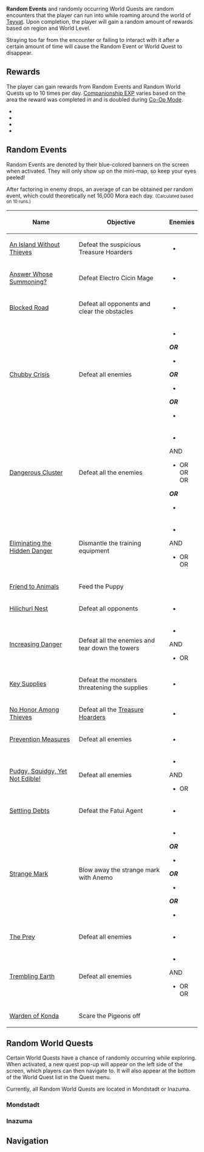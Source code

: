 {{stub|Random Event table not automatically generated; missing events}}
'''Random Events''' and randomly occurring World Quests are random encounters that the player can run into while roaming around the world of [[Teyvat]]. Upon completion, the player will gain a random amount of rewards based on region and World Level.{{cite}}

Straying too far from the encounter or failing to interact with it after a certain amount of time{{verify|How much?}} will cause the Random Event or World Quest to disappear.

==Rewards==
The player can gain rewards from Random Events and Random World Quests up to 10 times per day. [[Companionship EXP]] varies based on the area the reward was completed in and is doubled during [[Co-Op Mode]].
* {{Item|Companionship EXP|20|x=10–15}}
* {{Item|Mora|20|x=1055–1936}}<!--WL4:1905-->
* {{Item|Fine Enhancement Ore|20|x=0–2}}<!--WL3?-->
* {{Item|Mystic Enhancement Ore|20|x=0–2}}<!--WL3?-->

==Random Events==
Random Events are denoted by their blue-colored banners on the screen when activated. They will only show up on the mini-map, so keep your eyes peeled!

After factoring in enemy drops, an average of {{Item|Mora|20|x=1600}} can be obtained per random event, which could theoretically net 16,000 Mora each day. <small>(Calculated based on 10 runs.)</small>

{| class="wikitable sortable"
! Name !! Objective !! class="unsortable"|Enemies
|-
| [[An Island Without Thieves]] || Defeat the suspicious Treasure Hoarders ||
* {{Enemy List|Treasure Hoarders: Handyman*3;Treasure Hoarders: Electro Potioneer}}
|-
| [[Answer Whose Summoning?]] || Defeat Electro Cicin Mage ||
* {{Enemy|Fatui Electro Cicin Mage|x=1}}
|-
| [[Blocked Road]] || Defeat all opponents and clear the obstacles ||
* {{Enemy List|Hilichurl*3;Blazing Axe Mitachurl}}
|-
| [[Chubby Crisis]] || Defeat all enemies ||
* {{Enemy List|Cryo Slime*4;Large Cryo Slime}}
'''''OR'''''
* {{Enemy List|Hydro Slime*4;Large Hydro Slime}}
'''''OR'''''
* {{Enemy List|Electro Slime*4;Large Electro Slime;Mutant Electro Slime}}
'''''OR'''''
* {{Enemy List|Pyro Slime*4;Large Pyro Slime}}
|-
| [[Dangerous Cluster]] || Defeat all the enemies ||
* {{Enemy|Hilichurl Fighter|x=2}}
AND
* {{Enemy|Hydro Abyss Mage|x=1}} OR<br />{{Enemy|Pyro Abyss Mage|x=1}} OR<br />{{Enemy|Dendro Samachurl|x=1}} OR<br />{{Enemy|Cryo Abyss Mage|x=1}}
'''''OR'''''
* {{Enemy List|Hydro Samachurl;Hilichurl Fighter*3}}
|-
| [[Eliminating the Hidden Danger]] || Dismantle the training equipment ||
* {{Enemy|Hilichurl Fighter|x=2}}
AND
* {{Enemy|Blazing Axe Mitachurl|x=1}} OR<br />{{Enemy|Dendro Samachurl|x=1}} OR<br />{{Enemy|Hilichurl Fighter|x=1}}
|-
| [[Friend to Animals]]||Feed the Puppy||
|-
|[[Hilichurl Nest]]||Defeat all opponents||
*{{Enemy List|Rock Shield Hilichurl Guard*2;Pyro Hilichurl Shooter*2}}
|-
|[[Increasing Danger (Random Event)|Increasing Danger]]||Defeat all the enemies and tear down the towers||
*{{Enemy|Hilichurl|x=3}}

AND

*{{Enemy|Blazing Axe Mitachurl|x=1}} OR<br />{{Enemy|Hilichurl Berserker|x=1}}
|-
|[[Key Supplies]]||Defeat the monsters threatening the supplies||
*{{Enemy|Hilichurl Fighter|x=3}}
|-
|[[No Honor Among Thieves (Random Event)|No Honor Among Thieves]]||Defeat all the [[Treasure Hoarders]]||
*{{Enemy List|Treasure Hoarders: Marksman*2;Treasure Hoarders: Scout*3}}
|-
|[[Prevention Measures]]|| Defeat all enemies||
*{{Enemy List|Hilichurl Grenadier;Hydro Samachurl;Wooden Shield Hilichurl Guard}}
|-
|[[Pudgy, Squidgy, Yet Not Edible!]]||Defeat all enemies||
*{{Enemy List|Rock Shieldwall Mitachurl;Hilichurl Grenadier;Pyro Slime}}

AND

*{{Enemy|Hilichurl|x=1}} OR<br />{{Enemy|Hydro Samachurl|x=1}}
|-
|[[Settling Debts]]||Defeat the Fatui Agent||
*{{Enemy|Fatui Pyro Agent|x=1}}
|-
|[[Strange Mark]]||Blow away the strange mark with Anemo||
*{{Enemy List|Cryo Slime*3;Large Cryo Slime}}

'''''OR'''''

*{{Enemy List|Geo Slime*4;Large Geo Slime}}

'''''OR'''''

*{{Enemy List|Pyro Slime*4;Large Pyro Slime}}

'''''OR'''''

*{{Enemy List|Dendro Slime*3;Large Dendro Slime}}
|-
|[[The Prey]]||Defeat all enemies||
*{{Enemy|Hilichurl|x=2-4}}
|-
|[[Trembling Earth]]||Defeat all enemies||
*{{Enemy|Rock Shield Hilichurl Guard|x=2}}

AND

*{{Enemy|Geo Samachurl|x=1}} OR<br />{{Enemy|Rock Shieldwall Mitachurl|x=1}} OR  {{Enemy|Rock Shield Hilichurl Guard|x=1}}
|-
|[[Warden of Konda]]||Scare the Pigeons off||
|}

==Random World Quests==
{{main|World Quests}}
Certain World Quests have a chance of randomly occurring while exploring. When activated, a new quest pop-up will appear on the left side of the screen, which players can then navigate to. It will also appear at the bottom of the World Quest list in the Quest menu.

Currently, all Random World Quests are located in Mondstadt or Inazuma.

===Mondstadt===
{{Quests_by_Category_Table|Random World Quests&Mondstadt Quests|norequirements=1|hideheader=1|nostartlocation=1}}

===Inazuma===
{{Quests_by_Category_Table|Random World Quests&Inazuma Quests|norequirements=1|hideheader=1|nostartlocation=1}}

==Navigation==
{{Genshin Navbox}}
[[Category:Quests| ]]